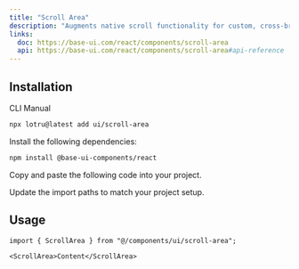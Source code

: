 ```yaml
---
title: "Scroll Area"
description: "Augments native scroll functionality for custom, cross-browser styling."
links:
  doc: https://base-ui.com/react/components/scroll-area
  api: https://base-ui.com/react/components/scroll-area#api-reference
---
```


<ComponentPreview id="examples/scroll-area-01" />

## Installation

<Tabs defaultValue="cli">

<TabsList>
  <TabsTrigger value="cli">CLI</TabsTrigger>
  <TabsTrigger value="manual">Manual</TabsTrigger>
  <TabsIndicator />
</TabsList>

<TabsContent value="cli">

```bash
npx lotru@latest add ui/scroll-area
```

</TabsContent>

<TabsContent value="manual">

<Steps>

<StepTitle>Install the following dependencies:</StepTitle>

```bash
npm install @base-ui-components/react
```

<StepTitle>Copy and paste the following code into your project.</StepTitle>

<ComponentSource id="ui/scroll-area" />

<StepTitle>Update the import paths to match your project setup.</StepTitle>

</Steps>

</TabsContent>

</Tabs>

## Usage

```tsx
import { ScrollArea } from "@/components/ui/scroll-area";
```

```tsx
<ScrollArea>Content</ScrollArea>
```
